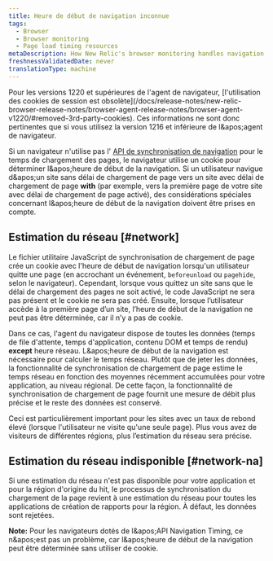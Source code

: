 ```yaml
---
title: Heure de début de navigation inconnue
tags:
  - Browser
  - Browser monitoring
  - Page load timing resources
metaDescription: How New Relic's browser monitoring handles navigation start time when the navigation timing API is unavailable.
freshnessValidatedDate: never
translationType: machine
---
```


<Callout variant="important">
  Pour les versions 1220 et supérieures de l&apos;agent de navigateur, [l&apos;utilisation des cookies de session est obsolète](/docs/release-notes/new-relic-browser-release-notes/browser-agent-release-notes/browser-agent-v1220/#removed-3rd-party-cookies). Ces informations ne sont donc pertinentes que si vous utilisez la version 1216 et inférieure de l&amp;apos;agent de navigateur.
</Callout>

Si un navigateur n&apos;utilise pas l&apos; [API de synchronisation de navigation](/docs/browser/new-relic-browser/browser-agent-apis/navigation-timing-api) pour le temps de chargement des pages, le navigateur utilise un cookie pour déterminer l&amp;apos;heure de début de la navigation. Si un utilisateur navigue d&amp;apos;un site sans délai de chargement de page vers un site avec délai de chargement de page <DNT>**with**</DNT> (par exemple, vers la première page de votre site avec délai de chargement de page activé), des considérations spéciales concernant l&amp;apos;heure de début de la navigation doivent être prises en compte.

## Estimation du réseau [#network]

Le fichier utilitaire JavaScript de synchronisation de chargement de page crée un cookie avec l&apos;heure de début de navigation lorsqu&apos;un utilisateur quitte une page (en accrochant un événement, `beforeunload` ou `pagehide`, selon le navigateur). Cependant, lorsque vous quittez un site sans que le délai de chargement des pages ne soit activé, le code JavaScript ne sera pas présent et le cookie ne sera pas créé. Ensuite, lorsque l’utilisateur accède à la première page d’un site, l’heure de début de la navigation ne peut pas être déterminée, car il n’y a pas de cookie.

Dans ce cas, l&apos;agent du navigateur dispose de toutes les données (temps de file d&apos;attente, temps d&apos;application, contenu DOM et temps de rendu) <DNT>**except**</DNT> heure réseau. L&amp;apos;heure de début de la navigation est nécessaire pour calculer le temps réseau. Plutôt que de jeter les données, la fonctionnalité de synchronisation de chargement de page estime le temps réseau en fonction des moyennes récemment accumulées pour votre application, au niveau régional. De cette façon, la fonctionnalité de synchronisation de chargement de page fournit une mesure de débit plus précise et le reste des données est conservé.

Ceci est particulièrement important pour les sites avec un taux de rebond élevé (lorsque l&apos;utilisateur ne visite qu&apos;une seule page). Plus vous avez de visiteurs de différentes régions, plus l’estimation du réseau sera précise.

## Estimation du réseau indisponible [#network-na]

Si une estimation du réseau n&apos;est pas disponible pour votre application et pour la région d&apos;origine du hit, le processus de synchronisation du chargement de la page revient à une estimation du réseau pour toutes les applications de création de rapports pour la région. À défaut, les données sont rejetées.

<DNT>**Note:**</DNT> Pour les navigateurs dotés de l&amp;apos;API Navigation Timing, ce n&amp;apos;est pas un problème, car l&amp;apos;heure de début de la navigation peut être déterminée sans utiliser de cookie.